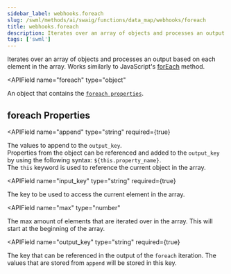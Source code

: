 ```yaml
---
sidebar_label: webhooks.foreach
slug: /swml/methods/ai/swaig/functions/data_map/webhooks/foreach
title: webhooks.foreach
description: Iterates over an array of objects and processes an output based on each element in the array.
tags: ['swml']
---
```



Iterates over an array of objects and processes an output based on each element in the array.
Works similarly to JavaScript's [forEach](https://www.w3schools.com/jsref/jsref_foreach.asp) method.


<APIField
  name="foreach"
  type="object"
>
  An object that contains the [`foreach properties`](#foreach-properties).
</APIField>


## **foreach Properties**

<APIField
  name="append"
  type="string"
  required={true}
>
  The values to append to the `output_key`.<br />Properties from the object can be referenced and added to the `output_key` by using the following syntax: `${this.property_name}`.<br />The `this` keyword is used to reference the current object in the array.
</APIField>

<APIField
  name="input_key"
  type="string"
  required={true}
>
  The key to be used to access the current element in the array.
</APIField>

<APIField
  name="max"
  type="number"
>
  The max amount of elements that are iterated over in the array. This will start at the beginning of the array.
</APIField>

<APIField
  name="output_key"
  type="string"
  required={true}
>
  The key that can be referenced in the output of the `foreach` iteration. The values that are stored from `append` will be stored in this key.
</APIField>
